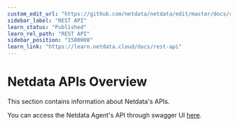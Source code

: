 ```yaml
---
custom_edit_url: "https://github.com/netdata/netdata/edit/master/docs/category-overview-pages/netdata-apis.md"
sidebar_label: "REST API"
learn_status: "Published"
learn_rel_path: "REST API"
sidebar_position: "1500000"
learn_link: "https://learn.netdata.cloud/docs/rest-api"
---
```


# Netdata APIs Overview

This section contains information about Netdata's APIs.

You can access the Netdata Agent's API through swagger UI [here](/api).
